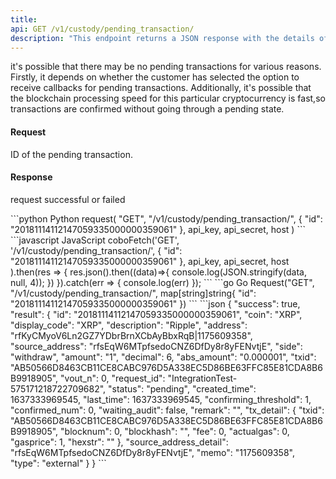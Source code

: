 ```yaml
---
title: 
api: GET /v1/custody/pending_transaction/
description: "This endpoint returns a JSON response with the details of a pending transaction specified by its ID."
---
```


<Note>it's possible that there may be no pending transactions for various reasons.
      Firstly, it depends on whether the customer has selected the option to receive callbacks for pending transactions.
      Additionally, it's possible that the blockchain processing speed for this particular cryptocurrency is fast,so transactions are confirmed without going through a pending state.</Note>

#### Request
<ParamField query="id" type="String" required>ID of the pending transaction.</ParamField>

#### Response
<ResponseField name="success" type="bool">request successful or failed</ResponseField>
<ResponseField name="result" type="object">
  <Expandable title="object">
         <Snippet file="full_custodian_transaction_snippet.mdx" />
  </Expandable>
</ResponseField>

<RequestExample>
```python Python
request(
    "GET",
    "/v1/custody/pending_transaction/",
    {
        "id": "20181114112147059335000000359061"
    },
    api_key, api_secret, host
)
```
```javascript JavaScript
coboFetch('GET', '/v1/custody/pending_transaction/',
        {
            "id": "20181114112147059335000000359061"
        },
        api_key, api_secret, host
    ).then(res => {
        res.json().then((data)=>{
            console.log(JSON.stringify(data, null, 4));
        })
    }).catch(err => {
        console.log(err)
    });
```
```go Go
Request("GET", "/v1/custody/pending_transaction/", map[string]string{
    "id": "20181114112147059335000000359061"
})
```
</RequestExample>

<ResponseExample>
```json
{
  "success": true,
  "result": {
        "id": "20181114112147059335000000359061",
        "coin": "XRP",
        "display_code": "XRP",
        "description": "Ripple",
        "address": "rfKyCMyoV6Ln2GZ7YDbrBrnXCbAyBbxRqB|1175609358",
        "source_address": "rfsEqW6MTpfsedoCNZ6DfDy8r8yFENvtjE",
        "side": "withdraw",
        "amount": "1",
        "decimal": 6,
        "abs_amount": "0.000001",
        "txid": "AB50566D8463CB11CE8CABC976D5A338EC5D86BE63FFC85E81CDA8B6B9918905",
        "vout_n": 0,
        "request_id": "IntegrationTest-575171218722709682",
        "status": "pending",
        "created_time": 1637333969545,
        "last_time": 1637333969545,
        "confirming_threshold": 1,
        "confirmed_num": 0,
        "waiting_audit": false,
        "remark": "",
        "tx_detail": {
            "txid": "AB50566D8463CB11CE8CABC976D5A338EC5D86BE63FFC85E81CDA8B6B9918905",
            "blocknum": 0,
            "blockhash": "",
            "fee": 0,
            "actualgas": 0,
            "gasprice": 1,
            "hexstr": ""
        },
        "source_address_detail": "rfsEqW6MTpfsedoCNZ6DfDy8r8yFENvtjE",
        "memo": "1175609358",
        "type": "external"
  }
}
```
</ResponseExample>
